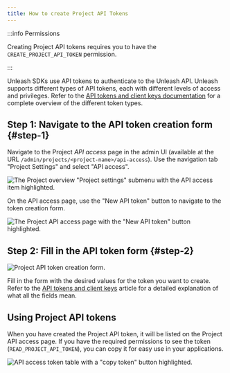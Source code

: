 ```yaml
---
title: How to create Project API Tokens
---
```


:::info Permissions

Creating Project API tokens requires you to have the `CREATE_PROJECT_API_TOKEN` permission.

:::

Unleash SDKs use API tokens to authenticate to the Unleash API. Unleash supports different types of API tokens, each with different levels of access and privileges. Refer to the [API tokens and client keys documentation](../reference/api-tokens-and-client-keys.mdx) for a complete overview of the different token types.

## Step 1: Navigate to the API token creation form {#step-1}

Navigate to the Project _API access_ page in the admin UI (available at the URL `/admin/projects/<project-name>/api-access`). Use the navigation tab "Project Settings" and select "API access".

![The Project overview "Project settings" submenu with the API access item highlighted.](/img/configure_project_api.png)

On the API access page, use the "New API token" button to navigate to the token creation form.

![The Project API access page with the "New API token" button highlighted.](/img/admin_new_project_api_key_button.png)

## Step 2: Fill in the API token form {#step-2}

![Project API token creation form. ](/img/admin_create_project_token_form.png)

Fill in the form with the desired values for the token you want to create. Refer to the [API tokens and client keys](../reference/api-tokens-and-client-keys.mdx#api-tokens) article for a detailed explanation of what all the fields mean.

## Using Project API tokens

When you have created the Project API token, it will be listed on the Project API access page. If you have the required permissions to see the token (`READ_PROJECT_API_TOKEN`), you can copy it for easy use in your applications.

![API access token table with a "copy token" button highlighted.](/img/copy_project_token.png)
